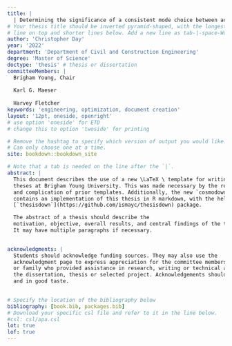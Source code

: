 ```yaml
---
title: |
  | Determining the significance of a consistent mode choice between activity-based models and agent-based microsimulation tools
# Your thesis title should be inverted pyramid-shaped, with the longest
# line on top and shorter lines below. Add a new line as tab-|-space-Words
author: 'Christopher Day'
year: '2022'
department: 'Department of Civil and Construction Engineering'
degree: 'Master of Science'
doctype: 'thesis' # thesis or dissertation
committeeMembers: |
  Brigham Young, Chair 
  
  Karl G. Maeser 
  
  Harvey Fletcher
keywords: 'engineering, optimization, document creation'
layout: '12pt, oneside, openright' 
# use option 'oneside' for ETD
# change this to option 'twoside' for printing

# Remove the hashtag to specify which version of output you would like.
# Can only choose one at a time.
site: bookdown::bookdown_site

# Note that a tab is needed on the line after the `|`.
abstract: |
  This document describes the use of a new \LaTeX \ template for writing masters
  theses at Brigham Young University. This was made necessary by the relative age
  and complication of prior templates. Additionally, the new `cosmodown` R package
  contains an implementation of this thesis in R markdown, with the help of the 
  [`thesisdown`](https://github.com/ismayc/thesisdown) package.

  The abstract of a thesis should describe the
  motivation, objective, overall results, and central findings of the thesis.
  It may have multiple paragraphs if necessary.

  
acknowledgments: |
  Students should acknowledge funding sources. They may also use the
  acknowledgment page to express appreciation for the committee members, friends
  or family who provided assistance in research, writing or technical aspects of
  the dissertation, thesis or selected project. Acknowledgements should be simple
  and in good taste.

  
# Specify the location of the bibliography below
bibliography: [book.bib, packages.bib]
# Download your specific csl file and refer to it in the line below.
#csl: csl/apa.csl
lot: true
lof: true
---
```


